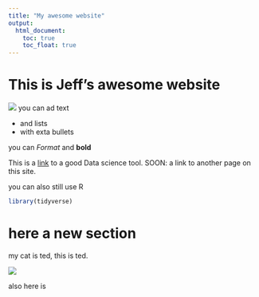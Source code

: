 ```yaml
---
title: "My awesome website"
output: 
  html_document:
    toc: true
    toc_float: true
---
```


# This is Jeff's awesome website

![](https://media.giphy.com/media/drXGoW1iudhKw/giphy.gif)
you can ad text

* and lists
* with exta bullets

you can *Format* and **bold**

This is a [link](https://www.google.com/) to a good Data science tool. SOON: a link to another page on this site. 

you can also still use R

```r
library(tidyverse)
```

# here a new section

my cat is ted, this is ted. 

![](image/tdf.jpg)

also here is 